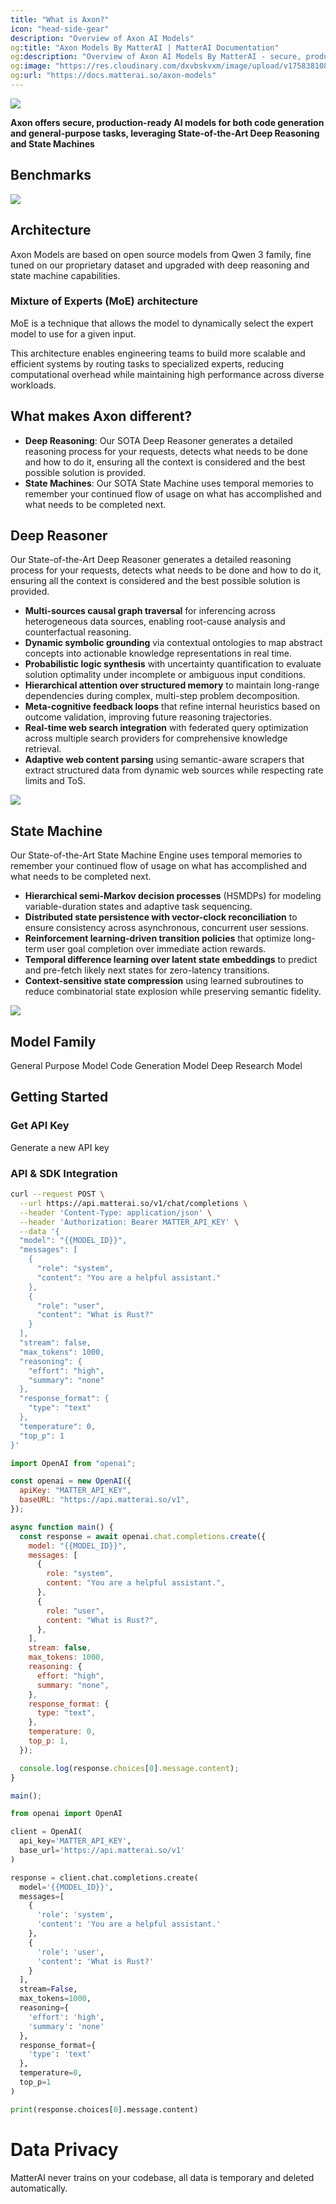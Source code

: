 ```yaml
---
title: "What is Axon?"
icon: "head-side-gear"
description: "Overview of Axon AI Models"
og:title: "Axon Models By MatterAI | MatterAI Documentation"
og:description: "Overview of Axon AI Models By MatterAI - secure, production-ready AI models for general-purpose tasks, coding and deep-research."
og:image: "https://res.cloudinary.com/dxvbskvxm/image/upload/v1758381085/axon-family_ykqtva.png"
og:url: "https://docs.matterai.so/axon-models"
---
```


<Frame>
  <img
    src="https://res.cloudinary.com/dxvbskvxm/image/upload/v1758381085/axon-family_ykqtva.png"
    className="block"
  />
</Frame>

**Axon offers secure, production-ready AI models for both code generation and general-purpose tasks, leveraging State-of-the-Art Deep Reasoning and State Machines**

## Benchmarks

<Frame>
  <img src="/images/axon/axon-benchmarks.png" className="block" />
</Frame>

## Architecture

<Note>
  Axon Models are based on open source models from Qwen 3 family, fine tuned on
  our proprietary dataset and upgraded with deep reasoning and state machine
  capabilities.
</Note>

### Mixture of Experts (MoE) architecture

MoE is a technique that allows the model to dynamically select the expert model to use for a given input.

This architecture enables engineering teams to build more scalable and efficient systems by routing tasks to specialized experts, reducing computational overhead while maintaining high performance across diverse workloads.

## What makes Axon different?

- **Deep Reasoning**: Our SOTA Deep Reasoner generates a detailed reasoning process for your requests, detects what needs to be done and how to do it, ensuring all the context is considered and the best possible solution is provided.
- **State Machines**: Our SOTA State Machine uses temporal memories to remember your continued flow of usage on what has accomplished and what needs to be completed next.

## Deep Reasoner

Our State-of-the-Art Deep Reasoner generates a detailed reasoning process for your requests, detects what needs to be done and how to do it, ensuring all the context is considered and the best possible solution is provided.

- **Multi-sources causal graph traversal** for inferencing across heterogeneous data sources, enabling root-cause analysis and counterfactual reasoning.
- **Dynamic symbolic grounding** via contextual ontologies to map abstract concepts into actionable knowledge representations in real time.
- **Probabilistic logic synthesis** with uncertainty quantification to evaluate solution optimality under incomplete or ambiguous input conditions.
- **Hierarchical attention over structured memory** to maintain long-range dependencies during complex, multi-step problem decomposition.
- **Meta-cognitive feedback loops** that refine internal heuristics based on outcome validation, improving future reasoning trajectories.
- **Real-time web search integration** with federated query optimization across multiple search providers for comprehensive knowledge retrieval.
- **Adaptive web content parsing** using semantic-aware scrapers that extract structured data from dynamic web sources while respecting rate limits and ToS.

<Frame>
  <img src="/images/axon/axon-deep-reasoner.png" className="block" />
</Frame>

## State Machine

Our State-of-the-Art State Machine Engine uses temporal memories to remember your continued flow of usage on what has accomplished and what needs to be completed next.

- **Hierarchical semi-Markov decision processes** (HSMDPs) for modeling variable-duration states and adaptive task sequencing.
- **Distributed state persistence with vector-clock reconciliation** to ensure consistency across asynchronous, concurrent user sessions.
- **Reinforcement learning-driven transition policies** that optimize long-term user goal completion over immediate action rewards.
- **Temporal difference learning over latent state embeddings** to predict and pre-fetch likely next states for zero-latency transitions.
- **Context-sensitive state compression** using learned subroutines to reduce combinatorial state explosion while preserving semantic fidelity.

<Frame>
  <img src="/images/axon/axon-state-machine.png" className="block" />
</Frame>

## Model Family

<CardGroup cols={3}>
  <Card
  img="https://res.cloudinary.com/dxvbskvxm/image/upload/v1758261129/axon-base_auegfz.png"
    title="Axon Base"
    icon="brain-circuit"
    href="/axon-base">
    General Purpose Model
  </Card>
  <Card
  img="https://res.cloudinary.com/dxvbskvxm/image/upload/v1758260554/axon-code_babbba.png"
    title="Axon Code"
    icon="laptop-code"
    href="/axon-code">
    Code Generation Model
  </Card>
  <Card
  img="https://res.cloudinary.com/dxvbskvxm/image/upload/v1758381085/axon-research_gkewhe.png"
    title="Axon Research"
    icon="flask"
    href="/axon-research">
    Deep Research Model
  </Card>

</CardGroup>

## Getting Started

### Get API Key

<CardGroup cols={2}>
  <Card title="Get API Key" icon="key" href="/management/api-keys">
    Generate a new API key
  </Card>
</CardGroup>

### API & SDK Integration

<CodeGroup>

```bash cURL
curl --request POST \
  --url https://api.matterai.so/v1/chat/completions \
  --header 'Content-Type: application/json' \
  --header 'Authorization: Bearer MATTER_API_KEY' \
  --data '{
  "model": "{{MODEL_ID}}",
  "messages": [
    {
      "role": "system",
      "content": "You are a helpful assistant."
    },
    {
      "role": "user",
      "content": "What is Rust?"
    }
  ],
  "stream": false,
  "max_tokens": 1000,
  "reasoning": {
    "effort": "high",
    "summary": "none"
  },
  "response_format": {
    "type": "text"
  },
  "temperature": 0,
  "top_p": 1
}'
```

```javascript OpenAI NodeJS SDK
import OpenAI from "openai";

const openai = new OpenAI({
  apiKey: "MATTER_API_KEY",
  baseURL: "https://api.matterai.so/v1",
});

async function main() {
  const response = await openai.chat.completions.create({
    model: "{{MODEL_ID}}",
    messages: [
      {
        role: "system",
        content: "You are a helpful assistant.",
      },
      {
        role: "user",
        content: "What is Rust?",
      },
    ],
    stream: false,
    max_tokens: 1000,
    reasoning: {
      effort: "high",
      summary: "none",
    },
    response_format: {
      type: "text",
    },
    temperature: 0,
    top_p: 1,
  });

  console.log(response.choices[0].message.content);
}

main();
```

```python OpenAI Python SDK
from openai import OpenAI

client = OpenAI(
  api_key='MATTER_API_KEY',
  base_url='https://api.matterai.so/v1'
)

response = client.chat.completions.create(
  model='{{MODEL_ID}}',
  messages=[
    {
      'role': 'system',
      'content': 'You are a helpful assistant.'
    },
    {
      'role': 'user',
      'content': 'What is Rust?'
    }
  ],
  stream=False,
  max_tokens=1000,
  reasoning={
    'effort': 'high',
    'summary': 'none'
  },
  response_format={
    'type': 'text'
  },
  temperature=0,
  top_p=1
)

print(response.choices[0].message.content)
```

</CodeGroup>

# Data Privacy

<Note>
  MatterAI never trains on your codebase, all data is temporary and deleted
  automatically.
</Note>
